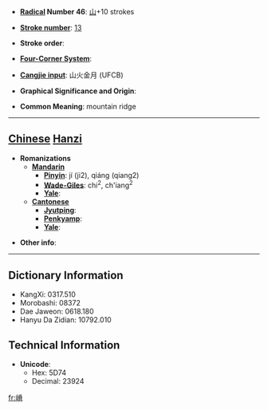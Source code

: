 * '''[[Wiktionary:Chinese radical index| Radical]] Number 46''': [[Wiktionary:Chinese radical index 山|山]]+10 strokes

* '''[[Wiktionary:Chinese total strokes index|Stroke number]]''': [[Wiktionary:Chinese total strokes index 13|13]]

* '''Stroke order''': 

* '''[[Wiktionary:Chinese four corner index|Four-Corner System]]''': 

* '''[[Wiktionary:Chinese Cangjie index|Cangjie input]]''': 山火金月 (UFCB)

* '''Graphical Significance and Origin''': 

* '''Common Meaning''': mountain ridge

----

== [[Chinese]] [[Hanzi]] ==

* '''Romanizations'''
** '''[[Mandarin]]'''
*** '''[[Pinyin]]''': jí (ji2), qiáng (qiang2)
*** '''[[Wade-Giles]]''': chi<sup>2</sup>, ch'iang<sup>2</sup>
*** '''[[Yale]]''': 
** '''[[Cantonese]]'''
*** '''[[Jyutping]]''':
*** '''[[Penkyamp]]''': 
*** '''[[Yale]]''': 

* '''Other info''': 

----

== Dictionary Information ==

* KangXi: 0317.510
* Morobashi: 08372
* Dae Jaweon: 0618.180
* Hanyu Da Zidian: 10792.010

== Technical Information ==

* '''Unicode''':
** Hex: 5D74
** Decimal: 23924

[[fr:嵴]]
